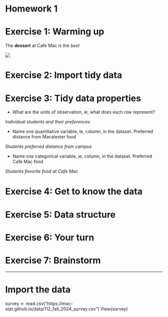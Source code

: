 # Homework 1

# Exercise 1: Warming up

The **dessert** at Cafe Mac is the *best*

![](https://wearecocina.com/wp-content/uploads/2020/06/desserts-1-min.png)

# Exercise 2: Import tidy data

# Exercise 3: Tidy data properties

-   What are the units of observation, ie, what does each row represent?

*Individual students and their preferences*

-   Name one quantitative variable, ie, column, in the dataset. Preferred distance from Macalester food

*Students preferred distance from campus*

-   Name one categorical variable, ie, column, in the dataset. Preferred Cafe Mac food

*Students favorite food at Cafe Mac*

# Exercise 4: Get to know the data

# Exercise 5: Data structure

# Exercise 6: Your turn

# Exercise 7: Brainstorm

------------------------------------------------------------------------

# Import the data

survey \<- read.csv("https://mac-stat.github.io/data/112_fall_2024_survey.csv") View(survey)
